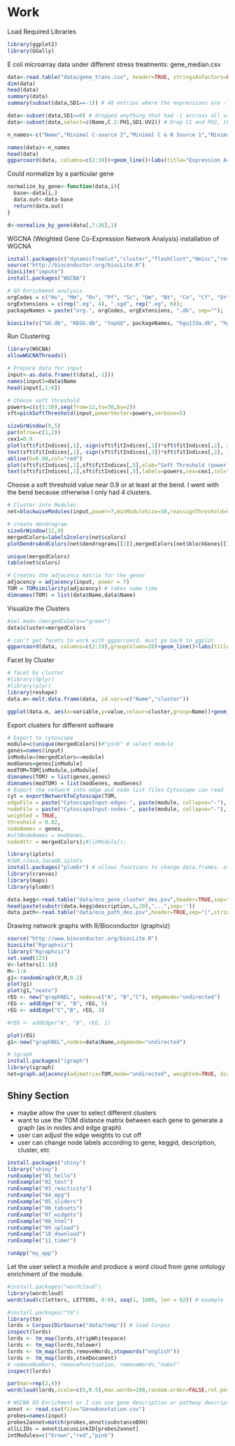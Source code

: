 Work
========================================================
Load Required Libraries
```r
library(ggplot2)
library(GGally)
```

E coli microarray data under different stress treatments: gene_median.csv
```r
data<-read.table("data/gene_trans.csv", header=TRUE, stringsAsFactors=FALSE, sep=',')
dim(data)
head(data)
summary(data)
summary(subset(data,SD1==-1)) # 40 entries where the expressions are -1

data<-subset(data,SD1>=0) # dropped anything that had -1 accross all values
data<-subset(data,select=c(Name,C.2:PH1,SD1:UV2)) # Drop C1 and PH2, (bubble on the array)

n_names<-c("Name","Minimal C-source 2","Minimal C & N Source 1","Minimal C & N Source 2","Cold Shock rep 1","Cold Shock rep 2","Heat Shock rep 1","Heat Shock rep 2","Minimal N Source 1","Minimal N Source 2","Osmotic Shock 1","Osmotic Shock 2","Oxidative Stress 1","Oxidative Stress 2","Low pH 1","Control 1","Control 2","UV Treatment 1","UV Treatment 2")

names(data)<-n_names
head(data)
ggparcoord(data, columns=c(2:19))+geom_line()+labs(title="Expression Across All Treatments", x="Treatments", y="Expression")+theme(axis.text.x=element_text(angle=300,hjust=0))
```

Could normalize by a particular gene
```r
normalize_by_gene<-function(data,i){
  base<-data[i,]
  data.out<-data-base
  return(data.out)
}

d<-normalize_by_gene(data[,7:26],1)
```

WGCNA (Weighted Gene Co-Expression Network Analysis)
installation of WGCNA
```r
install.packages(c("dynamicTreeCut","cluster","flashClust","Hmisc","reshape","foreach","doParallel"))
source("http://bioconductor.org/biocLite.R")
biocLite("impute")
install.packages("WGCNA")

# GO Enrichment analysis
orgCodes = c("Hs", "Mm", "Rn", "Pf", "Sc", "Dm", "Bt", "Ce", "Cf", "Dr", "Gg"); 
orgExtensions = c(rep(".eg", 4), ".sgd", rep(".eg", 6)); 
packageNames = paste("org.", orgCodes, orgExtensions, ".db", sep=""); 

biocLite(c("GO.db", "KEGG.db", "topGO", packageNames, "hgu133a.db", "hgu95av2.db", "annotate", "hgu133plus2.db", "SNPlocs.Hsapiens.dbSNP.20100427", "minet", "OrderedList"))
```

Run Clustering
```r
library(WGCNA)
allowWGCNAThreads()

# Prepare data for input
input<-as.data.frame(t(data[,-1]))
names(input)=data$Name
head(input[,1:6])

# Choose soft threshold
powers=c(c(1:10),seq(from=12,to=30,by=2))
sft=pickSoftThreshold(input,powerVector=powers,verbose=5)

sizeGrWindow(9,5)
par(mfrow=c(1,2))
cex1=0.9
plot(sft$fitIndices[,1],-sign(sft$fitIndices[,3])*sft$fitIndices[,2], xlab="Soft Threshold (power)", ylab="Scale Free Topology Model Fit, signed R^2", main=paste("Scale independence"))
text(sft$fitIndices[,1],-sign(sft$fitIndices[,3])*sft$fitIndices[,2], labels=powers,cex=cex1,col="red")
abline(h=0.90,col="red")
plot(sft$fitIndices[,1],sft$fitIndices[,5],xlab="Soft Threshold (power)", ylab="Mean Connectivity", type="n", main=paste("Mean connectivity"))
text(sft$fitIndices[,1],sft$fitIndices[,5],labels=powers,cex=cex1,col="red")
```

Choose a soft threshold value near 0.9 or at least at the bend. I went with the bend because otherwise I only had 4 clusters.
```r
# Cluster into Modules
net=blockwiseModules(input,power=7,minModuleSize=30,reassignThreshold=0,mergeCutHeight=0.25,numericLabels=TRUE,pamRespectsDendro=FALSE,saveTOMs=TRUE,saveTOMFileBase="geneTOM",verbose=3)

# create dendrogram
sizeGrWindow(12,9)
mergedColors=labels2colors(net$colors)
plotDendroAndColors(net$dendrograms[[1]],mergedColors[net$blockGenes[[1]]],"Module colors",dendroLabels=FALSE,hang=0.03,addGuide=TRUE,guideHang=0.05)

unique(mergedColors)
table(net$colors)

# Creates the adjacency matrix for the genes
adjacency = adjacency(input, power = 7)
TOM = TOMsimilarity(adjacency) # takes some time
dimnames(TOM) = list(data$Name,data$Name)
```

Visualize the Clusters
```r
#sel.mod<-(mergedColors=="green")
data$cluster=mergedColors

# can't get facets to work with ggparcoord, must go back to ggplot
ggparcoord(data, columns=c(2:19),groupColumn=20)+geom_line()+labs(title="Clustered Genes", x="Treatments", y="Expression")+theme(axis.text.x=element_text(angle=300,hjust=0))
```
Facet by Cluster
```r
# facet by cluster
#library(dplyr)
#library(plyr)
library(reshape)
data.m<-melt.data.frame(data, id.vars=c("Name","cluster"))

ggplot(data.m, aes(x=variable,y=value,colour=cluster,group=Name))+geom_line()+facet_wrap(~cluster)+theme(axis.text.x=element_text(angle=300,hjust=0))+labs(title="Expression by Clustered Genes", x="Treatments", y="Expression")
```

Export clusters for different software
```r
# Export to cytoscape
module=c(unique(mergedColors))#"pink" # select module
genes=names(input)
inModule=(mergedColors==module)
modGenes=genes[inModule]
modTOM=TOM[inModule,inModule]
dimnames(TOM) = list(genes,genes)
dimnames(modTOM) = list(modGenes, modGenes)
# Export the network into edge and node list files Cytoscape can read
cyt = exportNetworkToCytoscape(TOM,
edgeFile = paste("CytoscapeInput-edges-", paste(module, collapse="-"), ".txt", sep=""),
nodeFile = paste("CytoscapeInput-nodes-", paste(module, collapse="-"), ".txt", sep=""),
weighted = TRUE,
threshold = 0.02,
nodeNames = genes,
#altNodeNames = modGenes,
nodeAttr = mergedColors);#[inModule]);
```

```r
library(iplots)
#JGR,rJava,JavaGD,iplots
install.packages("plumbr") # allows functions to change data.frames. otherwise data.frames are ridgid
library(cranvas)
library(maps)
library(plumbr)

data.kegg<-read.table("data/eco_gene_cluster_des.psv",header=TRUE,sep="|",stringsAsFactors=FALSE)
head(paste(substr(data.kegg$description,1,20),"...",sep=''))
data.path<-read.table("data/eco_path_des.psv",header=TRUE,sep="|",stringsAsFactors=FALSE)

```

Drawing network graphs with R/Bioconductor (graphviz)
```r
source("http://www.bioconductor.org/biocLite.R")
biocLite("Rgraphviz")
library("Rgraphviz")
set.seed(123)
V<-letters[1:10]
M<-1:4
g1<-randomGraph(V,M,0.2)
plot(g1)
plot(g1,"neato")
rEG <- new("graphNEL", nodes=c("A", "B","C"), edgemode="undirected")
rEG <- addEdge("A", "B", rEG, 5)
rEG <- addEdge("C","B", rEG, 3)

#rEG <- addEdge("A", "B", rEG, 1)

plot(rEG)
g1<-new("graphNEL",nodes=data$Name,edgemode="undirected")

# igraph
install.packages("igraph")
library(igraph)
net=graph.adjacency(adjmatrix=TOM,mode="undirected", weighted=TRUE, diag=FALSE)

```

Shiny Section
-------------
* maybe allow the user to select different clusters
* want to use the TOM distance matrix between each gene to generate a graph (as in nodes and edge graph)
* user can adjust the edge weights to cut off
* user can change node labels according to gene, keggid, description, cluster, etc

```r
install.packages("shiny")
library("shiny")
runExample("01_hello")
runExample("02_text")
runExample("03_reactivity")
runExample("04_mpg")
runExample("05_sliders")
runExample("06_tabsets")
runExample("07_widgets")
runExample("08_html")
runExample("09_upload")
runExample("10_download")
runExample("11_timer")

runApp("my_app")
```

Let the user select a module and produce a word cloud from gene ontology enrichment of the module.
```r
#install.packages("wordcloud")
library(wordcloud)
wordcloud(c(letters, LETTERS, 0:9), seq(1, 1000, len = 62)) # example

#install.packages("tm")
library(tm)
lords = Corpus(DirSource("data/temp")) # load Corpus
inspect(lords) 
lords <- tm_map(lords,stripWhitespace)
lords <- tm_map(lords,tolower)
lords <- tm_map(lords,removeWords,stopwords("english"))
lords <- tm_map(lords,stemDocument)
# removeNumbers, removePunctuation, removeWords,"nobel"
inspect(lords)

par(mar=rep(2,4))
wordcloud(lords,scale=c(5,0.5),max.words=100,random.order=FALSE,rot.per=0.35,use.r.layout=FALSE,colors=brewer.pal(8,"Dark2"))

# WGCNA GO Enrichment or I can use gene description or pathway description
annot <- read.csv(file="GeneAnnotation.csv")
probes=names(input)
probes2annot=match(probes,annot$substanceBXH)
allLLIDs = annot$LocusLinkID[probes2annot]
intModules=c("brown","red","pink")

```